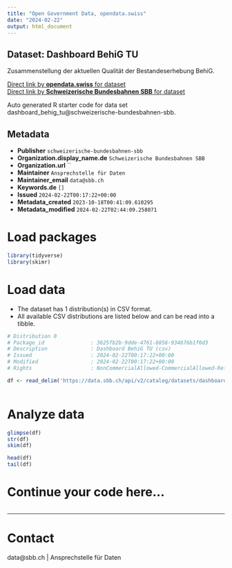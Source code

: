 ```yaml
---
title: "Open Government Data, opendata.swiss"
date: "2024-02-22"
output: html_document
---
```


## Dataset: Dashboard BehiG TU

Zusammenstellung der aktuellen Qualität der Bestandeserhebung BehiG.

[Direct link by **opendata.swiss** for dataset](https://opendata.swiss/de/dataset/dashboard-behig-tu)<br>
[Direct link by **Schweizerische Bundesbahnen SBB** for dataset](https://data.sbb.ch/explore/dataset/dashboard_behig_tu/)

Auto generated R starter code for data set dashboard_behig_tu@schweizerische-bundesbahnen-sbb.

## Metadata

- **Publisher** `schweizerische-bundesbahnen-sbb`
- **Organization.display_name.de** `Schweizerische Bundesbahnen SBB`
- **Organization.url** ``
- **Maintainer** `Ansprechstelle für Daten`
- **Maintainer_email** `data@sbb.ch`
- **Keywords.de** `[]`
- **Issued** `2024-02-22T00:17:22+00:00`
- **Metadata_created** `2023-10-18T00:41:09.610295`
- **Metadata_modified** `2024-02-22T02:44:09.258071`


# Load packages

```r

library(tidyverse)
library(skimr)

```

# Load data

-   The dataset has 1 distribution(s) in CSV format.
-   All available CSV distributions are listed below and can be read into a tibble.

```r

# Distribution 0
# Package_id               : 3625fb2b-9dde-4761-8856-934676b1f0d3
# Description              : Dashboard BehiG TU (csv)
# Issued                   : 2024-02-22T00:17:22+00:00
# Modified                 : 2024-02-22T00:17:22+00:00
# Rights                   : NonCommercialAllowed-CommercialAllowed-ReferenceRequired

df <- read_delim('https://data.sbb.ch/api/v2/catalog/datasets/dashboard_behig_tu/exports/csv')



```

# Analyze data

```r

glimpse(df)
str(df)
skim(df)

head(df)
tail(df)

```

# Continue your code here...

```r

```

------------------------------------------------------------------------

# Contact

data@sbb.ch | Ansprechstelle für Daten
